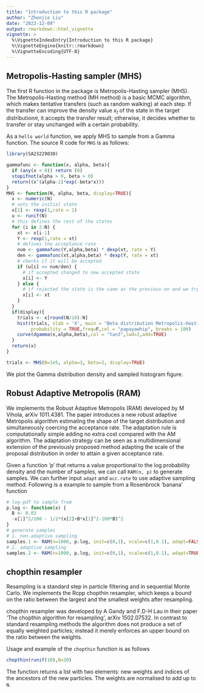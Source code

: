 ```yaml
---
title: "Introduction to this R package"
author: "Zhenjie Liu"
date: "2023-12-09"
output: rmarkdown::html_vignette
vignette: >
  %\VignetteIndexEntry{Introduction to this R package}
  %\VignetteEngine{knitr::rmarkdown}
  %\VignetteEncoding{UTF-8}
---
```


## Metropolis-Hasting sampler (MHS)
The first R function in the package is Metropolis-Hasting sampler (MHS). The Metropolis-Hasting method (MH method) is a basic MCMC algorithm, which makes tentative transfers (such as random walking) at each step. If the transfer can improve the density value $x_t$ of the state in the target distribution$\pi$, it accepts the transfer result; otherwise, it decides whether to transfer or stay unchanged with a certain probability.

As a `hello world` function, we apply MHS to sample from a Gamma function. The source R code for `MHS` is as follows:

```r
library(SA23229030)

gammafunc <- function(x, alpha, beta){
  if (any(x < 0)) return (0)
  stopifnot(alpha > 0, beta > 0)
  return((x^(alpha-1)*exp(-beta*x)))
}
MHS <- function(N, alpha, beta, display=TRUE){
  x <- numeric(N)
  # sets the initial state
  x[1] <- rexp(1,rate = 1)
  u <- runif(N)
  # this defines the rest of the states
  for (i in 2:N) {
    xt <- x[i-1]
    Y <- rexp(1,rate = xt)
    # defines the acceptance rate
    num <- gammafunc(Y,alpha,beta) * dexp(xt, rate = Y)
    den <- gammafunc(xt,alpha,beta) * dexp(Y, rate = xt)
    # checks if it will be accepted
    if (u[i] <= num/den) {
      # if accepted changed to new accepted state
      x[i] <- Y
    } else {
      # if rejected the state is the same as the previous on and we try again
      x[i] <- xt
    }
  }
  if(display){
    trials <- x[round(N/10):N]
    hist(trials, xlab = 'X', main = "Beta distribution Metropolis-Hasting sampler",
         probability = TRUE,freq=F,col = "papayawhip", breaks = 100)
    curve(dgamma(x,alpha,beta),col = "tan3",lwd=2,add=TRUE)
  }
  return(x)
}

trials <- MHS(N=1e5, alpha=3, beta=2, display=TRUE)
```

We plot the Gamma distribution density and sampled histogram figure.

## Robust Adaptive Metropolis (RAM)
We implements the Robust Adaptive Metropolis (RAM) developed by M Vihola, arXiv 1011.4381. The paper introduces a new robust adaptive Metropolis algorithm estimating the shape of the target distribution and simultaneously coercing the acceptance rate. The adaptation rule is computationally simple adding no extra cost compared with the AM algorithm. The adaptation strategy can be seen as a multidimensional extension of the previously proposed method adapting the scale of the proposal distribution in order to attain a given acceptance rate. 

Given a function 'p' that returns a value proportional to the log probability density and the number of samples, we can call `RAM(n, p)` to generate samples. We can further input `adapt` and `acc.rate` to use adaptive sampling method. Following is a example to sample from a Rosenbrock 'banana' function

```r
# log-pdf to sample from
p.log <- function(x) {
  B <- 0.03
  -x[1]^2/200 - 1/2*(x[2]+B*x[1]^2-100*B)^2
}
# generate samples
# 1. non-adaptive sampling
samples.1 <- RAM(n=1000, p.log, init=c(0,1), scale=c(1,0.1), adapt=FALSE)
# 2. adaptive sampling
samples.2 <- RAM(n=1000, p.log, init=c(0,1), scale=c(1,0.1), adapt=TRUE, acc.rate=0.2)
```

## chopthin resampler
Resampling is a standard step in particle filtering and in sequential Monte Carlo. We implements the Rcpp chopthin resampler, which keeps a bound on the ratio between the largest and the smallest weights after resampling.

chopthin resampler was developed by A Gandy and F.D-H Lau in their paper 'The chopthin algorithm for resampling', arXiv 1502.07532. In contrast to standard resampling methods the algorithm does not produce a set of equally weighted particles; instead it merely enforces an upper bound on the ratio between the weights.

Usage and example of the `chopthin` function is as follows
```r
chopthin(runif(10),N=20)
```

The function returns a list with two elements: new weights and indices of the ancestors of the new particles. The weights are normalised to add up to `N`.
